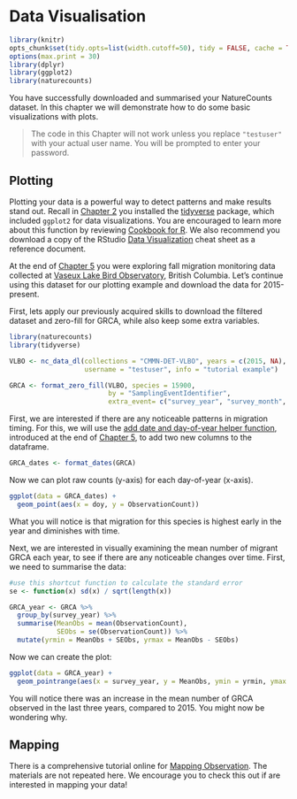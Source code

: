 # Data Visualisation {#Visual6}

```r
library(knitr)
opts_chunk$set(tidy.opts=list(width.cutoff=50), tidy = FALSE, cache = TRUE)
options(max.print = 30)
library(dplyr) 
library(ggplot2)
library(naturecounts)
```

You have successfully downloaded and summarised your NatureCounts dataset. In this chapter we will demonstrate how to do some basic visualizations with plots. 

> The code in this Chapter will not work unless you replace `"testuser"` with your actual user name. You will be prompted to enter your password. 

## Plotting {#PM6.1}

Plotting your data is a powerful way to detect patterns and make results stand out. Recall in [Chapter 2](#Package2.2) you installed the [tidyverse](https://www.tidyverse.org/) package, which included `ggplot2` for data visualizations. You are encouraged to learn more about this function by reviewing [Cookbook for R](http://www.cookbook-r.com/Graphs/). We also recommend you download a copy of the RStudio [Data Visualization](https://rstudio.com/wp-content/uploads/2015/03/ggplot2-cheatsheet.pdf) cheat sheet as a reference document.

At the end of [Chapter 5](#Manip5) you were exploring fall migration monitoring data collected at [Vaseux Lake Bird Observatory](https://naturecounts.ca/nc/default/datasets.jsp?code=CMMN-DET-VLBO), British Columbia. Let's continue using this dataset for our plotting example and download the data for 2015-present. 

First, lets apply our previously acquired skills to download the filtered dataset and zero-fill for GRCA, while also keep some extra variables. 

```r
library(naturecounts)
library(tidyverse)

VLBO <- nc_data_dl(collections = "CMMN-DET-VLBO", years = c(2015, NA), 
                   username = "testuser", info = "tutorial example")

GRCA <- format_zero_fill(VLBO, species = 15900, 
                         by = "SamplingEventIdentifier", 
                         extra_event= c("survey_year", "survey_month", "survey_day"))

```

First, we are interested if there are any noticeable patterns in migration timing. For this, we will use the [add date and day-of-year helper function](https://birdstudiescanada.github.io/naturecounts/reference/format_dates.html), introduced at the end of [Chapter 5](#Manip5.3), to add two new columns to the dataframe. 

```r

GRCA_dates <- format_dates(GRCA)

```

Now we can plot raw counts (y-axis) for each day-of-year (x-axis). 

```r

ggplot(data = GRCA_dates) + 
  geom_point(aes(x = doy, y = ObservationCount))

```

What you will notice is that migration for this species is highest early in the year and diminishes with time. 

Next, we are interested in visually examining the mean number of migrant GRCA each year, to see if there are any noticeable changes over time. First, we need to summarise the data: 

```r

#use this shortcut function to calculate the standard error
se <- function(x) sd(x) / sqrt(length(x))

GRCA_year <- GRCA %>% 
  group_by(survey_year) %>% 
  summarise(MeanObs = mean(ObservationCount), 
            SEObs = se(ObservationCount)) %>%   
  mutate(yrmin = MeanObs + SEObs, yrmax = MeanObs - SEObs)

```

Now we can create the plot: 

```r
ggplot(data = GRCA_year) +  
  geom_pointrange(aes(x = survey_year, y = MeanObs, ymin = yrmin, ymax = yrmax))

```

You will notice there was an increase in the mean number of GRCA observed in the last three years, compared to 2015. You might now be wondering why.  

## Mapping {#PM6.2}

There is a comprehensive tutorial online for [Mapping Observation](https://birdscanada.github.io/naturecounts/articles/articles/mapping-observations.html). The materials are not repeated here. We encourage you to check this out if are interested in mapping your data! 

